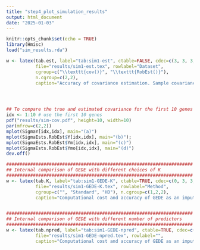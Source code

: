 ```yaml
---
title: "step4_plot_simulation_results"
output: html_document
date: "2025-01-03"
---
```


```r
knitr::opts_chunk$set(echo = TRUE)
library(Hmisc)
load("sim_results.rda")


```



```r
w <- latex(tab.est, label="tab:sim1-est", ctable=FALSE, cdec=c(3, 3, 3, 3),
           file="results/sim1-est.tex", rowlabel="Dataset",
           cgroup=c("\\texttt{cov()}", "\\texttt{RobEst()}"),
           n.cgroup=c(2,2),
           caption="Accuracy of covariance estimation. Sample covariance are computed by using \\texttt{cov()} function with option \\texttt{use=pairwise.complete.obs}. RMSE: root mean squared error between the estimated covariance and the oracle values. Cor: Pearson correlation between the estimated covariance and the oracle values. Datasets being used are $Y$ (the original simulated data), $Y^{m}$ (simulated data with 10\\% missing values), and $Y^{mo}$ (simulated data with 10\\% missing values and 10\\% artificial outliers). For rows Y, Ym, and Ymo, the estimates are pooled covariance matrix estimated from the two groups; for Y.1gp, the covariance estimators are directly applied to $Y$ without using the grouping information.")




## To compare the true and estimated covariance for the first 10 genes
idx <- 1:10 # use the first 10 genes
pdf("results/sim-cov.pdf", height=10, width=10)
par(mfrow=c(2,2))
mplot(SigmaY[idx,idx], main="(a)")
mplot(SigmaEsts.RobEst$Y[idx,idx], main="(b)");
mplot(SigmaEsts.RobEst$Ym[idx,idx], main="(c)")
mplot(SigmaEsts.RobEst$Ymo[idx,idx], main="(d)")
dev.off()

```



```r
######################################################################
## Internal comparison of GEDE with different choices of K
######################################################################
w <- latex(tab.K, label="tab:sim1-GEDE-K", ctable=TRUE, cdec=c(0, 3, 3, 3, 3),
           file="results/sim1-GEDE-K.tex", rowlabel="Method",
           cgroup=c("", "Standard", "HD"), n.cgroup=c(1,2,2),
           caption="Computational cost and accuracy of GEDE as an imputation method, with various choices of number of PCs ($K$). Two algorithms of GEDE are used: the standard method and the HD method. For methods GEDE.REk and GEDE.vprop, number of PCs (K) is automatically selected by the REk criterion and the proportion of variance explained at 80\\% level (vprop=0.8), respectively.")


######################################################################
## Internal comparison of GEDE with different number of predictors
######################################################################
w <- latex(tab.npred, label="tab:sim1-GEDE-npred", ctable=TRUE, cdec=c(0, 3, 3),
           file="results/sim1-GEDE-npred.tex", rowlabel="",
           caption="Computational cost and accuracy of GEDE as an imputation method, with various number of genes ($npred$, out of a total of $m=1,000$ genes) used in the imputation. Number of PCs (K) is automatically selected with option vprop=0.8.")



```



```r



```



